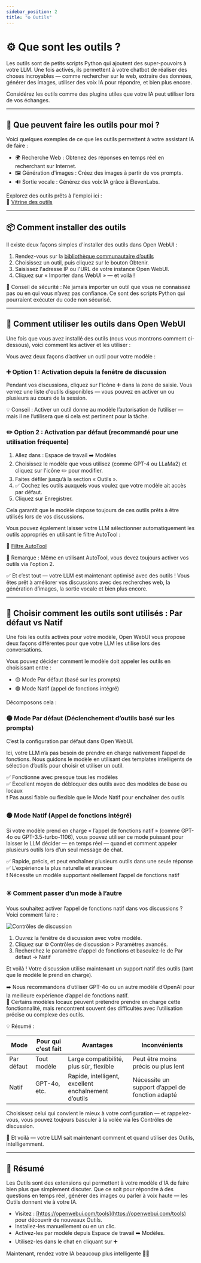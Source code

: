 ```yaml
---
sidebar_position: 2  
title: "⚙️ Outils"  
---
```


# ⚙️ Que sont les outils ?

Les outils sont de petits scripts Python qui ajoutent des super-pouvoirs à votre LLM. Une fois activés, ils permettent à votre chatbot de réaliser des choses incroyables — comme rechercher sur le web, extraire des données, générer des images, utiliser des voix IA pour répondre, et bien plus encore.

Considérez les outils comme des plugins utiles que votre IA peut utiliser lors de vos échanges.

---

## 🚀 Que peuvent faire les outils pour moi ?

Voici quelques exemples de ce que les outils permettent à votre assistant IA de faire :

- 🌍 Recherche Web : Obtenez des réponses en temps réel en recherchant sur Internet.
- 🖼️ Génération d'images : Créez des images à partir de vos prompts.
- 🔊 Sortie vocale : Générez des voix IA grâce à ElevenLabs.

Explorez des outils prêts à l'emploi ici :  
🧰 [Vitrine des outils](https://openwebui.com/tools)

---


## 📦 Comment installer des outils

Il existe deux façons simples d'installer des outils dans Open WebUI :

1. Rendez-vous sur la [bibliothèque communautaire d’outils](https://openwebui.com/tools)
2. Choisissez un outil, puis cliquez sur le bouton Obtenir.
3. Saisissez l'adresse IP ou l'URL de votre instance Open WebUI.
4. Cliquez sur « Importer dans WebUI » — et voilà !

🛑 Conseil de sécurité : Ne jamais importer un outil que vous ne connaissez pas ou en qui vous n’avez pas confiance. Ce sont des scripts Python qui pourraient exécuter du code non sécurisé.

---


## 🔧 Comment utiliser les outils dans Open WebUI

Une fois que vous avez installé des outils (nous vous montrons comment ci-dessous), voici comment les activer et les utiliser :

Vous avez deux façons d’activer un outil pour votre modèle :

### ➕ Option 1 : Activation depuis la fenêtre de discussion

Pendant vos discussions, cliquez sur l'icône ➕ dans la zone de saisie. Vous verrez une liste d'outils disponibles — vous pouvez en activer un ou plusieurs au cours de la session.

💡 Conseil : Activer un outil donne au modèle l’autorisation de l’utiliser — mais il ne l’utilisera que si cela est pertinent pour la tâche.

### ✏️ Option 2 : Activation par défaut (recommandé pour une utilisation fréquente)
1. Allez dans : Espace de travail ➡️ Modèles
2. Choisissez le modèle que vous utilisez (comme GPT-4 ou LLaMa2) et cliquez sur l'icône ✏️ pour modifier.
3. Faites défiler jusqu’à la section « Outils ».
4. ✅ Cochez les outils auxquels vous voulez que votre modèle ait accès par défaut.
5. Cliquez sur Enregistrer.

Cela garantit que le modèle dispose toujours de ces outils prêts à être utilisés lors de vos discussions.

Vous pouvez également laisser votre LLM sélectionner automatiquement les outils appropriés en utilisant le filtre AutoTool :

🔗 [Filtre AutoTool](https://openwebui.com/f/hub/autotool_filter/)

🎯 Remarque : Même en utilisant AutoTool, vous devez toujours activer vos outils via l'option 2.

✅ Et c’est tout — votre LLM est maintenant optimisé avec des outils ! Vous êtes prêt à améliorer vos discussions avec des recherches web, la génération d’images, la sortie vocale et bien plus encore.

---

## 🧠 Choisir comment les outils sont utilisés : Par défaut vs Natif

Une fois les outils activés pour votre modèle, Open WebUI vous propose deux façons différentes pour que votre LLM les utilise lors des conversations.

Vous pouvez décider comment le modèle doit appeler les outils en choisissant entre :

- 🟡 Mode Par défaut (basé sur les prompts)
- 🟢 Mode Natif (appel de fonctions intégré)

Décomposons cela :

### 🟡 Mode Par défaut (Déclenchement d’outils basé sur les prompts)

C’est la configuration par défaut dans Open WebUI.

Ici, votre LLM n’a pas besoin de prendre en charge nativement l’appel de fonctions. Nous guidons le modèle en utilisant des templates intelligents de sélection d’outils pour choisir et utiliser un outil.

✅ Fonctionne avec presque tous les modèles  
✅ Excellent moyen de débloquer des outils avec des modèles de base ou locaux  
❗ Pas aussi fiable ou flexible que le Mode Natif pour enchaîner des outils

### 🟢 Mode Natif (Appel de fonctions intégré)

Si votre modèle prend en charge « l’appel de fonctions natif » (comme GPT-4o ou GPT-3.5-turbo-1106), vous pouvez utiliser ce mode puissant pour laisser le LLM décider — en temps réel — quand et comment appeler plusieurs outils lors d’un seul message de chat.

✅ Rapide, précis, et peut enchaîner plusieurs outils dans une seule réponse  
✅ L’expérience la plus naturelle et avancée  
❗ Nécessite un modèle supportant réellement l’appel de fonctions natif

### ✳️ Comment passer d’un mode à l’autre

Vous souhaitez activer l’appel de fonctions natif dans vos discussions ? Voici comment faire :

![Contrôles de discussion](/images/features/plugin/tools/chat-controls.png)

1. Ouvrez la fenêtre de discussion avec votre modèle.
2. Cliquez sur ⚙️ Contrôles de discussion > Paramètres avancés.
3. Recherchez le paramètre d’appel de fonctions et basculez-le de Par défaut → Natif

Et voilà ! Votre discussion utilise maintenant un support natif des outils (tant que le modèle le prend en charge).

➡️ Nous recommandons d’utiliser GPT-4o ou un autre modèle d’OpenAI pour la meilleure expérience d’appel de fonctions natif.  
🔎 Certains modèles locaux peuvent prétendre prendre en charge cette fonctionnalité, mais rencontrent souvent des difficultés avec l’utilisation précise ou complexe des outils.

💡 Résumé :

| Mode     | Pour qui c'est fait               | Avantages                                | Inconvénients                         |
|----------|----------------------------------|-----------------------------------------|--------------------------------------|
| Par défaut  | Tout modèle                      | Large compatibilité, plus sûr, flexible  | Peut être moins précis ou plus lent   |
| Natif       | GPT-4o, etc.                    | Rapide, intelligent, excellent enchaînement d’outils | Nécessite un support d’appel de fonction adapté |

Choisissez celui qui convient le mieux à votre configuration — et rappelez-vous, vous pouvez toujours basculer à la volée via les Contrôles de discussion.

👏 Et voilà — votre LLM sait maintenant comment et quand utiliser des Outils, intelligemment.

---

## 🧠 Résumé

Les Outils sont des extensions qui permettent à votre modèle d'IA de faire bien plus que simplement discuter. Que ce soit pour répondre à des questions en temps réel, générer des images ou parler à voix haute — les Outils donnent vie à votre IA.

- Visitez : [https://openwebui.com/tools](https://openwebui.com/tools) pour découvrir de nouveaux Outils.
- Installez-les manuellement ou en un clic.
- Activez-les par modèle depuis Espace de travail ➡️ Modèles.
- Utilisez-les dans le chat en cliquant sur ➕

Maintenant, rendez votre IA beaucoup plus intelligente 🤖✨
